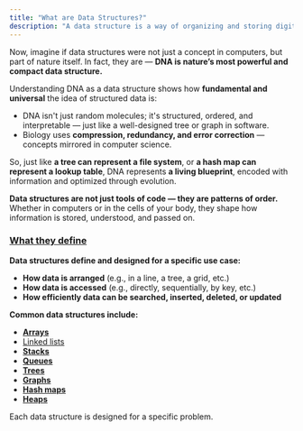 ```yaml
---
title: "What are Data Structures?"
description: "A data structure is a way of organizing and storing digital data so that it can be used efficiently. Just like physical storage methods (like shelves, drawers, or filing cabinets) help us manage physical objects, data structures help us manage digital data.  "
---
```


Now, imagine if data structures were not just a concept in computers, but part of nature itself. In fact, they are — **DNA is nature’s most powerful and compact data structure.**

Understanding DNA as a data structure shows how **fundamental and universal** the idea of structured data is:

- DNA isn't just random molecules; it's structured, ordered, and interpretable — just like a well-designed tree or graph in software.
- Biology uses **compression, redundancy, and error correction** — concepts mirrored in computer science.

So, just like **a tree can represent a file system**, or **a hash map can represent a lookup table**, DNA represents **a living blueprint**, encoded with information and optimized through evolution.

**Data structures are not just tools of code — they are patterns of order.** Whether in computers or in the cells of your body, they shape how information is stored, understood, and passed on.

### <u>What they define</u>

**Data structures define and designed for a specific use case:**

- **How data is arranged** (e.g., in a line, a tree, a grid, etc.)
- **How data is accessed** (e.g., directly, sequentially, by key, etc.)
- **How efficiently data can be searched, inserted, deleted, or updated**

**Common data structures include:**

- [**Arrays**](/common-ds/array)
- [Linked lists](/common-ds/linkedlist)
- [**Stacks**](/common-ds/stack)
- [**Queues**](/common-ds/queue)
- [**Trees**](/common-ds/tree)
- [**Graphs**](/common-ds/graph)
- [**Hash maps**](/common-ds/hashmap)
- [**Heaps**](/common-ds/heap)

Each data structure is designed for a specific problem.